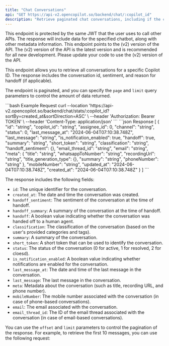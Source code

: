 ```yaml
---
title: "Chat Conversations"
api: "GET https://api-v2.opencopilot.so/backend/chat/:copilot_id"
description: "Retrieve paginated chat conversations, including if the conversatin was a handoff and the sentiment with the summary."
---
```


<Warning>
This endpoint is protected by the same JWT that the user uses to call other APIs. The response will include data for the specified chatbot, along with other metadata information.
</Warning>


<Warning>
This endpoint points to the (v2) version of the API. The (v2) version of the API is the latest version and is recommended for all new development. Please update your code to use the (v2) version of the API.
</Warning>

This endpoint allows you to retrieve all conversations for a specific Copilot ID. The response includes the conversation id, sentiment, and reason for handoff (if applicable).

The endpoint is paginated, and you can specify the `page` and `limit` query parameters to control the amount of data returned.

<RequestExample>
```bash Example Request
curl --location 'https://api-v2.opencopilot.so/backend/chat/stats/:copilot_id?sortBy=created_at&sortDirection=ASC' \
  --header 'Authorization: Bearer TOKEN' \ 
  --header 'Content-Type: application/json' 
```
</RequestExample>

<ResponseExample>
```json Response
[
  {
    "id": "string",
    "copilot_id": "string",
    "assignee_id": 0,
    "channel": "string",
    "status": 0,
    "last_message_at": "2024-06-04T07:10:38.748Z",
    "last_message": "string",
    "is_notification_enabled": true,
    "handoff": true,
    "summary": "string",
    "short_token": "string",
    "classification": "string",
    "handoff_sentiment": {},
    "email_thread_id": "string",
    "email": "string",
    "meta": {
      "title": "string",
      "whatsappToNumber": "string",
      "recordingUrl": "string",
      "title_generation_type": {},
      "summary": "string",
      "phoneNumber": "string"
    },
    "mobileNumber": "string",
    "updated_at": "2024-06-04T07:10:38.748Z",
    "created_at": "2024-06-04T07:10:38.748Z"
  }
]
```
</ResponseExample>

The response includes the following fields:

- `id`: The unique identifier for the conversation.
- `created_at`: The date and time the conversation was created.
- `handoff_sentiment`: The sentiment of the conversation at the time of handoff.
- `handoff_summary`: A summary of the conversation at the time of handoff.
- `handoff`: A boolean value indicating whether the conversation was handed off to a human agent.
- `classification`: The classification of the conversation (based on the user's provided categories and tags).
- `summary`: A summary of the conversation.
- `short_token`: A short token that can be used to identify the conversation.
- `status`: The status of the conversation (0 for active, 1 for resolved, 2 for cloesd).
- `is_notification_enabled`: A boolean value indicating whether notifications are enabled for the conversation.
- `last_message_at`: The date and time of the last message in the conversation.
- `last_message`: The last message in the conversation.
- `meta`: Metadata about the conversation (such as title, recording URL, and phone number).
- `mobileNumber`: The mobile number associated with the conversation (in case of phone-based conversations).
- `email`: The email associated with the conversation.
- `email_thread_id`: The ID of the email thread associated with the conversation (in case of email-based conversations).

You can use the `offset` and `limit` parameters to control the pagination of the response. For example, to retrieve the first 10 messages, you can use the following request:

